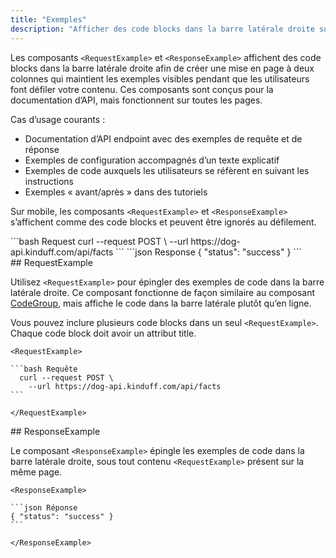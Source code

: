 ```yaml
---
title: "Exemples"
description: "Afficher des code blocks dans la barre latérale droite sur les ordinateurs de bureau"
---
```


Les composants `<RequestExample>` et `<ResponseExample>` affichent des code blocks dans la barre latérale droite afin de créer une mise en page à deux colonnes qui maintient les exemples visibles pendant que les utilisateurs font défiler votre contenu. Ces composants sont conçus pour la documentation d’API, mais fonctionnent sur toutes les pages.

Cas d’usage courants :

* Documentation d’API endpoint avec des exemples de requête et de réponse
* Exemples de configuration accompagnés d’un texte explicatif
* Exemples de code auxquels les utilisateurs se réfèrent en suivant les instructions
* Exemples « avant/après » dans des tutoriels

Sur mobile, les composants `<RequestExample>` et `<ResponseExample>` s’affichent comme des code blocks et peuvent être ignorés au défilement.

<RequestExample>
  ```bash Request
    curl --request POST \
      --url https://dog-api.kinduff.com/api/facts
  ```
</RequestExample>

<ResponseExample>
  ```json Response
  { "status": "success" }
  ```
</ResponseExample>

<div id="requestexample">
  ## RequestExample
</div>

Utilisez `<RequestExample>` pour épingler des exemples de code dans la barre latérale droite. Ce composant fonctionne de façon similaire au composant [CodeGroup](/fr/components/code-groups), mais affiche le code dans la barre latérale plutôt qu’en ligne.

Vous pouvez inclure plusieurs code blocks dans un seul `<RequestExample>`. Chaque code block doit avoir un attribut title.

````mdx RequestExample
<RequestExample>

```bash Requête
  curl --request POST \
    --url https://dog-api.kinduff.com/api/facts
```

</RequestExample>
````

<div id="responseexample">
  ## ResponseExample
</div>

Le composant `<ResponseExample>` épingle les exemples de code dans la barre latérale droite, sous tout contenu `<RequestExample>` présent sur la même page.

````mdx ResponseExample
<ResponseExample>

```json Réponse
{ "status": "success" }
```

</ResponseExample>
````
